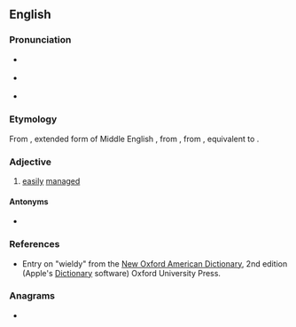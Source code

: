 ==English==

===Pronunciation===
* {{a|RP}} {{IPA|[ˈwɪəldɪ]|lang=en}}
* {{a|GA}} {{IPA|/ˈwiːl.di/|lang=en}}
* {{audio|En-us-wieldy.ogg|Audio (US)|lang=en}}

===Etymology===
From {{etyl|enm|en}} {{m|enm|weldy}}, extended form of Middle English {{m|enm|welde}}, from {{etyl|ang|en}} {{m|ang|wylde||dominant, controlling}}, from {{etyl|gem-pro|en}} {{m|gem-pro|*waldiz||manageable}}, equivalent to {{suffix|wield|y|lang=en}}.

===Adjective===
{{en-adj|er}}

# [[easily]] [[manage]]d

====Antonyms====
* {{l|en|unwieldy}}

===References===
* Entry on "wieldy" from the [[w:New Oxford American Dictionary|New Oxford American Dictionary]], 2nd edition (Apple's [[w:Dictionary (software)|Dictionary]] software) Oxford University Press.

===Anagrams===
* {{anagrams|en|Wildey|dewily|widely}}